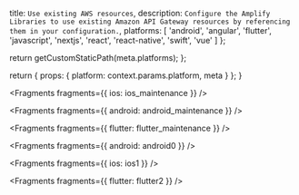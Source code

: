 
  title: `Use existing AWS resources`,
  description: `Configure the Amplify Libraries to use existing Amazon API Gateway resources by referencing them in your configuration.`,
  platforms: [
    'android',
    'angular',
    'flutter',
    'javascript',
    'nextjs',
    'react',
    'react-native',
    'swift',
    'vue'
  ]
};

  return getCustomStaticPath(meta.platforms);
};

  return {
    props: {
      platform: context.params.platform,
      meta
    }
  };
}


<Fragments fragments={{ ios: ios_maintenance }} />


<Fragments fragments={{ android: android_maintenance }} />


<Fragments fragments={{ flutter: flutter_maintenance }} />


<Fragments fragments={{ android: android0 }} />


<Fragments fragments={{ ios: ios1 }} />


<Fragments fragments={{ flutter: flutter2 }} />
